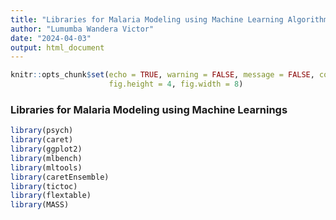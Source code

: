---
title: "Libraries for Malaria Modeling using Machine Learning Algorithms"
author: "Lumumba Wandera Victor"
date: "2024-04-03"
output: html_document
---

```{r setup, include=FALSE}
knitr::opts_chunk$set(echo = TRUE, warning = FALSE, message = FALSE, comment = NA,
                      fig.height = 4, fig.width = 8)
```

### Libraries for Malaria Modeling using Machine Learnings
```{r}
library(psych)
library(caret)
library(ggplot2)
library(mlbench)
library(mltools)
library(caretEnsemble)
library(tictoc)
library(flextable)
library(MASS)
```
























